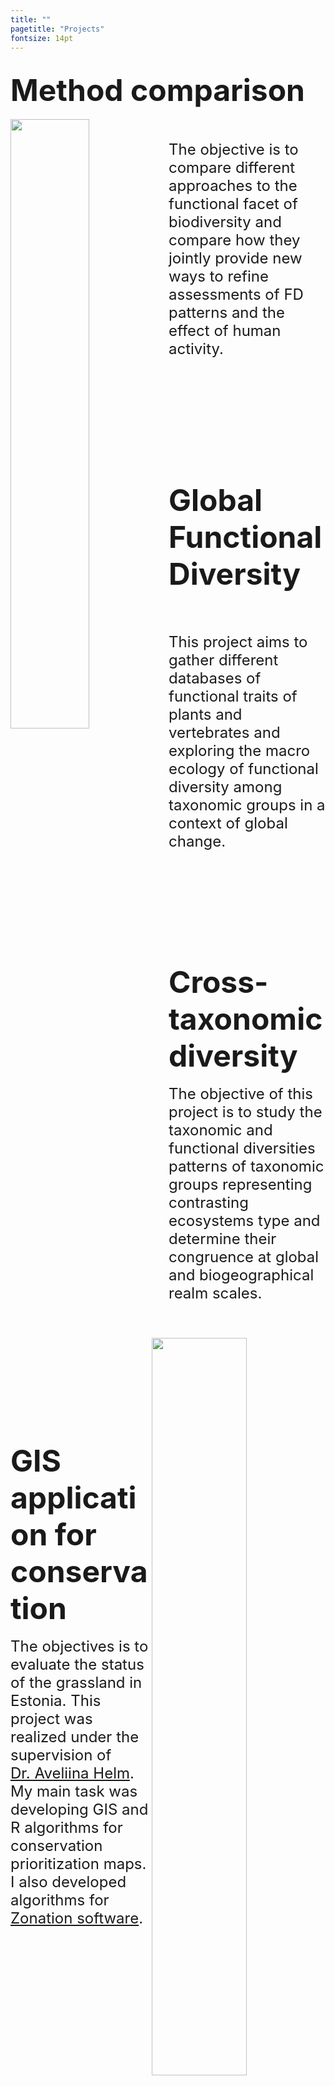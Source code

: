 ---
title: ""
pagetitle: "Projects"
fontsize: 14pt
---
<title>Projects</title>
<link rel="shortcut icon" href="data/imageTitle.png" type="image/png">

<link rel="stylesheet" href="styles.css" type="text/css">


<br>
<left><b><font size="+4">Method comparison</font></b></left>
<br>
<br>
<img src="data/world.png" style="width:50%; border:1px; margin-right: 1px" align="left">  
<br>
<right> <font size="+2">The objective is to compare different approaches to the functional facet of biodiversity and compare how they jointly provide new ways to refine assessments of FD patterns and the effect of human activity. </font></right>  

<br>
<br>
<br>
<br>
<br>
<br>
<br>
<br>
<br>
<br>

<right><b><font size="+4">Global Functional Diversity</font></b></right>
<br>
<br>
<img src="data/glob.jpg" style="width:55%; border:1px; margin-right: 1px" align="right">  
<br>

<left><font size="+2"> This project aims to gather different databases of functional traits of plants and vertebrates and exploring the macro ecology of functional diversity among taxonomic groups in a context of global change.</font> </left>

<br>
<br>
<br>
<br>
<br>
<br>
<br>
<br>
<br>

<left><b><font size="+4">Cross-taxonomic diversity</font></b></left>
<img src="data/crossTaxa.png" style="width:50%; border:1px; margin-right: 1px" align="left">  
<br>
<right> <font size="+2">The objective of this project is to study the taxonomic and functional diversities patterns of taxonomic groups representing contrasting ecosystems type and determine their congruence at global and biogeographical realm scales. </font></right> 
<br>
<br>
<br>
<br>
<br>
<br>
<br>
<br>
<br>
<br>
<br>
<br>
<br>

<left><b><font size="+4">GIS application for conservation</font></b></left>
<img src="data/GIS.png" style="width:50%; border:1px; margin-right: 1px" align="right">  
<br>
<left> <font size="+2">The objectives is to evaluate the status of the grassland in Estonia. This project was realized under the supervision of [Dr. Aveliina Helm](https://landscape.ut.ee/people/aveliina-helm/?lang=en). My main task was developing GIS and R algorithms for conservation prioritization maps. I also developed algorithms for [Zonation software](https://www.syke.fi/en-US/Research__Development/Nature/Specialist_work/Zonation_in_Finland/Zonation_software).</font> </left>    
<br>
<br>
<br>
<br>
<br>
<br>
<br>
<br>
<br>
<br>
<br>